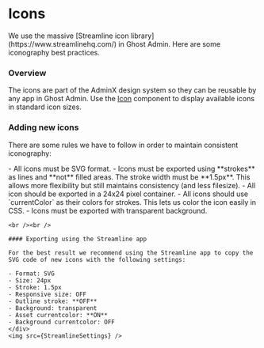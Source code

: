 
<Meta title="Foundations / Icons" />

<div className="sb-doc">

# Icons

<p className='excerpt'>We use the massive [Streamline icon library](https://www.streamlinehq.com/) in Ghost Admin. Here are some iconography best practices.</p>

### Overview
The icons are part of the AdminX design system so they can be reusable by any app in Ghost Admin. Use the [Icon](/docs/global-icon--docs) component to display available icons in standard icon sizes.

### Adding new icons

There are some rules we have to follow in order to maintain consistent iconography:

<div className="streamline">
    <div>
    - All icons must be SVG format.
    - Icons must be exported using **strokes** as lines and **not** filled areas. The stroke width must be **1.5px**. This allows more flexibility but still maintains consistency (and less filesize).
    - All icon should be exported in a 24x24 pixel container.
    - All icons should use `currentColor` as their colors for strokes. This lets us color the icon easily in CSS.
    - Icons must be exported with transparent background.

    <br /><br />

    #### Exporting using the Streamline app

    For the best result we recommend using the Streamline app to copy the SVG code of new icons with the following settings:

    - Format: SVG
    - Size: 24px
    - Stroke: 1.5px
    - Responsive size: OFF
    - Outline stroke: **OFF**
    - Background: transparent
    - Asset currentcolor: **ON**
    - Background currentcolor: OFF
    </div>
    <img src={StreamlineSettings} />
</div>

</div>